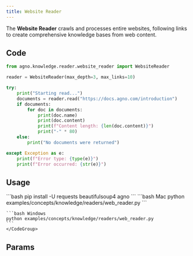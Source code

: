 ```yaml
---
title: Website Reader
---
```


The **Website Reader** crawls and processes entire websites, following links to create comprehensive knowledge bases from web content.

## Code

```python examples/concepts/knowledge/readers/web_reader.py
from agno.knowledge.reader.website_reader import WebsiteReader

reader = WebsiteReader(max_depth=3, max_links=10)

try:
    print("Starting read...")
    documents = reader.read("https://docs.agno.com/introduction")
    if documents:
        for doc in documents:
            print(doc.name)
            print(doc.content)
            print(f"Content length: {len(doc.content)}")
            print("-" * 80)
    else:
        print("No documents were returned")

except Exception as e:
    print(f"Error type: {type(e)}")
    print(f"Error occurred: {str(e)}")
```

## Usage

<Steps>
  <Snippet file="create-venv-step.mdx" />

  <Step title="Install libraries">
    ```bash
    pip install -U requests beautifulsoup4 agno
    ```
  </Step>

  <Step title="Run Agent">
    <CodeGroup>
    ```bash Mac
    python examples/concepts/knowledge/readers/web_reader.py
    ```

    ```bash Windows
    python examples/concepts/knowledge/readers/web_reader.py
    ```
    </CodeGroup>
  </Step>
</Steps>

## Params

<Snippet file="website-reader-reference.mdx" /> 
 